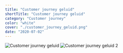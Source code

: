 ```yaml
---
title: "Customer journey geluid"
shortTitle: "Customer journey geluid"
category: "Customer journey"
color: "white"
cover: "./customer_journey_geluid.png"
date: "2020-07-02"
---
```


![Customer journey geluid](http://localhost:8000/images/stappen/customer_journey_geluid/customer_journey_geluid.png "Customer journey geluid")
![Customer journey geluid 2](http://localhost:8000/images/stappen/customer_journey_geluid/customer_journey_geluid_2.png "Customer journey geluid 2")
